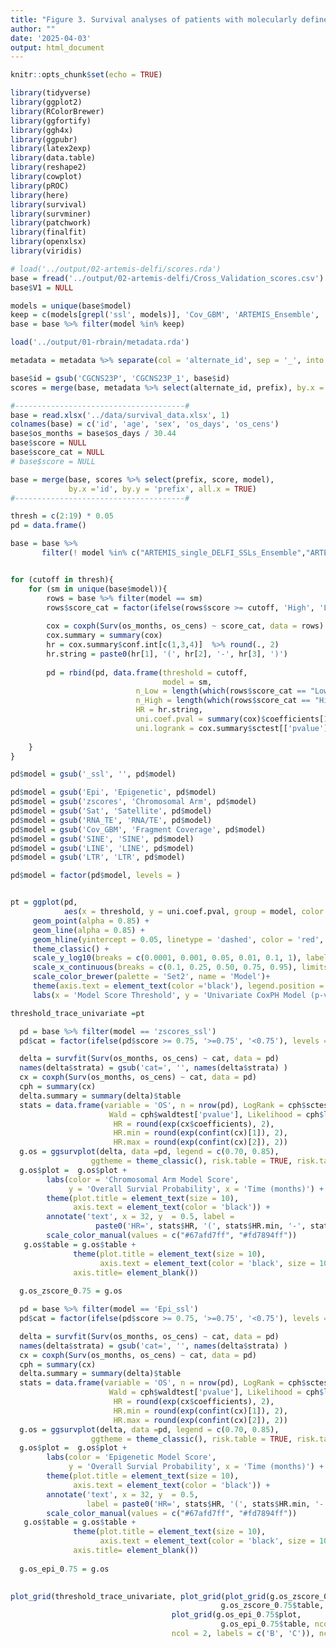 ```yaml
---
title: "Figure 3. Survival analyses of patients with molecularly defined untreated glioblastoma using ARTEMIS-DELFI model components"
author: ""
date: '2025-04-03'
output: html_document
---
```


```r
knitr::opts_chunk$set(echo = TRUE)
```

```r
library(tidyverse)
library(ggplot2)
library(RColorBrewer)
library(ggfortify)
library(ggh4x)
library(ggpubr)
library(latex2exp)
library(data.table)
library(reshape2)
library(cowplot)
library(pROC)
library(here)
library(survival)
library(survminer)
library(patchwork)
library(finalfit)
library(openxlsx)
library(viridis)

```

```r
# load('../output/02-artemis-delfi/scores.rda')
base = fread('../output/02-artemis-delfi/Cross_Validation_scores.csv')
base$V1 = NULL

models = unique(base$model)
keep = c(models[grepl('ssl', models)], 'Cov_GBM', 'ARTEMIS_Ensemble', 'ARTEMIS_single_DELFI_SSLs_Ensemble')
base = base %>% filter(model %in% keep)

load('../output/01-rbrain/metadata.rda')

metadata = metadata %>% separate(col = 'alternate_id', sep = '_', into = c('prefix', 'suffix'), remove = FALSE)

base$id = gsub('CGCNS23P', 'CGCNS23P_1', base$id)
scores = merge(base, metadata %>% select(alternate_id, prefix), by.x = 'id', by.y = 'alternate_id')

#--------------------------------------#
base = read.xlsx('../data/survival_data.xlsx', 1)
colnames(base) = c('id', 'age', 'sex', 'os_days', 'os_cens')
base$os_months = base$os_days / 30.44
base$score = NULL
base$score_cat = NULL
# base$score = NULL

base = merge(base, scores %>% select(prefix, score, model),
             by.x ='id', by.y = 'prefix', all.x = TRUE)
#--------------------------------------#
```

```r

thresh = c(2:19) * 0.05
pd = data.frame()

base = base %>% 
       filter(! model %in% c("ARTEMIS_single_DELFI_SSLs_Ensemble","ARTEMIS_Ensemble", "Ratios_ssl"))


for (cutoff in thresh){
    for (sm in unique(base$model)){
        rows = base %>% filter(model == sm)
        rows$score_cat = factor(ifelse(rows$score >= cutoff, 'High', 'Low'), levels = c('Low', 'High')) 
        
        cox = coxph(Surv(os_months, os_cens) ~ score_cat, data = rows)
        cox.summary = summary(cox)
        hr = cox.summary$conf.int[c(1,3,4)]  %>% round(., 2)
        hr.string = paste0(hr[1], '(', hr[2], '-', hr[3], ')')
        
        pd = rbind(pd, data.frame(threshold = cutoff, 
                                  model = sm, 
                            n_Low = length(which(rows$score_cat == "Low")),
                            n_High = length(which(rows$score_cat == "High")),
                            HR = hr.string,
                            uni.coef.pval = summary(cox)$coefficients[1,'Pr(>|z|)'],
                            uni.logrank = cox.summary$sctest[['pvalue']]))
  
    }
}

pd$model = gsub('_ssl', '', pd$model)

pd$model = gsub('Epi', 'Epigenetic', pd$model)
pd$model = gsub('zscores', 'Chromosomal Arm', pd$model)
pd$model = gsub('Sat', 'Satellite', pd$model)
pd$model = gsub('RNA_TE', 'RNA/TE', pd$model)
pd$model = gsub('Cov_GBM', 'Fragment Coverage', pd$model)
pd$model = gsub('SINE', 'SINE', pd$model)
pd$model = gsub('LINE', 'LINE', pd$model)
pd$model = gsub('LTR', 'LTR', pd$model)

pd$model = factor(pd$model, levels = )


pt = ggplot(pd, 
            aes(x = threshold, y = uni.coef.pval, group = model, color = model)) +
     geom_point(alpha = 0.85) + 
     geom_line(alpha = 0.85) +
     geom_hline(yintercept = 0.05, linetype = 'dashed', color = 'red', linewidth =0.25) + 
     theme_classic() + 
     scale_y_log10(breaks = c(0.0001, 0.001, 0.05, 0.01, 0.1, 1), labels =  c(0.0001, 0.001, 0.05, 0.01, 0.1, 1)) + 
     scale_x_continuous(breaks = c(0.1, 0.25, 0.50, 0.75, 0.95), limits= c(0.09, 0.96))+ 
     scale_color_brewer(palette = 'Set2', name = 'Model')+ 
     theme(axis.text = element_text(color ='black'), legend.position = c(0.2, 0.37), legend.background =  element_blank()) + 
     labs(x = 'Model Score Threshold', y = 'Univariate CoxPH Model (p-value)')

threshold_trace_univariate =pt

```


```r
  
  pd = base %>% filter(model == 'zscores_ssl') 
  pd$cat = factor(ifelse(pd$score >= 0.75, '>=0.75', '<0.75'), levels = c('<0.75', '>=0.75'))

  delta = survfit(Surv(os_months, os_cens) ~ cat, data = pd)
  names(delta$strata) = gsub('cat=', '', names(delta$strata) )
  cx = coxph(Surv(os_months, os_cens) ~ cat, data = pd)
  cph = summary(cx)
  delta.summary = summary(delta)$table
  stats = data.frame(variable = 'OS', n = nrow(pd), LogRank = cph$sctest['pvalue'] , 
                      Wald = cph$waldtest['pvalue'], Likelihood = cph$logtest['pvalue'],
                       HR = round(exp(cx$coefficients), 2),
                       HR.min = round(exp(confint(cx)[1]), 2),
                       HR.max = round(exp(confint(cx)[2]), 2))
  g.os = ggsurvplot(delta, data =pd, legend = c(0.70, 0.85), 
                  ggtheme = theme_classic(), risk.table = TRUE, risk.table.y.text.col = FALSE,break.time.by = 10 )
  g.os$plot =  g.os$plot + 
        labs(color = 'Chromosomal Arm Model Score',
             y = 'Overall Survial Probability', x = 'Time (months)') + 
        theme(plot.title = element_text(size = 10),
              axis.text = element_text(color = 'black')) + 
        annotate('text', x = 32, y  = 0.5, label = 
                   paste0('HR=', stats$HR, '(', stats$HR.min, '-', stats$HR.max,')' , '\nLogrank p=', formatC(stats$LogRank, 2)), hjust = 0)+ 
        scale_color_manual(values = c("#67afd7ff", "#fd7894ff"))
   g.os$table = g.os$table + 
              theme(plot.title = element_text(size = 10),
                    axis.text = element_text(color = 'black', size = 10),
              axis.title= element_blank())
   
  g.os_zscore_0.75 = g.os
```

```r
  
  pd = base %>% filter(model == 'Epi_ssl') 
  pd$cat = factor(ifelse(pd$score >= 0.75, '>=0.75', '<0.75'), levels = c('<0.75', '>=0.75'))

  delta = survfit(Surv(os_months, os_cens) ~ cat, data = pd)
  names(delta$strata) = gsub('cat=', '', names(delta$strata) )
  cx = coxph(Surv(os_months, os_cens) ~ cat, data = pd)
  cph = summary(cx)
  delta.summary = summary(delta)$table
  stats = data.frame(variable = 'OS', n = nrow(pd), LogRank = cph$sctest['pvalue'] , 
                      Wald = cph$waldtest['pvalue'], Likelihood = cph$logtest['pvalue'],
                       HR = round(exp(cx$coefficients), 2),
                       HR.min = round(exp(confint(cx)[1]), 2),
                       HR.max = round(exp(confint(cx)[2]), 2))
  g.os = ggsurvplot(delta, data =pd, legend = c(0.70, 0.85), 
                  ggtheme = theme_classic(), risk.table = TRUE, risk.table.y.text.col = FALSE,break.time.by = 10 )
  g.os$plot =  g.os$plot + 
        labs(color = 'Epigenetic Model Score',
             y = 'Overall Survial Probability', x = 'Time (months)') + 
        theme(plot.title = element_text(size = 10),
              axis.text = element_text(color = 'black')) + 
        annotate('text', x = 32, y  = 0.5, 
                 label = paste0('HR=', stats$HR, '(', stats$HR.min, '-', stats$HR.max,')' , '\nLogrank p=', formatC(stats$LogRank, 2)), hjust = 0)+ 
        scale_color_manual(values = c("#67afd7ff", "#fd7894ff"))
   g.os$table = g.os$table + 
              theme(plot.title = element_text(size = 10),
                    axis.text = element_text(color = 'black', size = 10),
              axis.title= element_blank())
   
  g.os_epi_0.75 = g.os
  
```


```r

plot_grid(threshold_trace_univariate, plot_grid(plot_grid(g.os_zscore_0.75$plot,
                                               g.os_zscore_0.75$table, ncol = 1, rel_heights = c(3, 1)),
                                    plot_grid(g.os_epi_0.75$plot,
                                               g.os_epi_0.75$table, ncol = 1, rel_heights = c(3, 1)),
                                    ncol = 2, labels = c('B', 'C')), ncol =1, labels = c('A', ''), rel_heights = c(0.75, 1.25))
```





